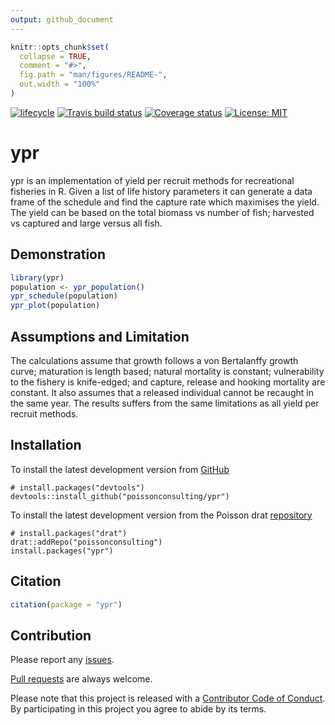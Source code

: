 ```yaml
---
output: github_document
---
```


<!-- README.md is generated from README.Rmd. Please edit that file -->

```r
knitr::opts_chunk$set(
  collapse = TRUE,
  comment = "#>",
  fig.path = "man/figures/README-",
  out.width = "100%"
)
```

[![lifecycle](https://img.shields.io/badge/lifecycle-experimental-orange.svg)](https://www.tidyverse.org/lifecycle/#experimental)
[![Travis build status](https://travis-ci.org/poissonconsulting/ypr.svg?branch=master)](https://travis-ci.org/poissonconsulting/ypr)
[![Coverage status](https://codecov.io/gh/poissonconsulting/ypr/branch/master/graph/badge.svg)](https://codecov.io/github/poissonconsulting/ypr?branch=master)
[![License: MIT](https://img.shields.io/badge/License-MIT-green.svg)](https://opensource.org/licenses/MIT)

# ypr

ypr is an implementation of yield per recruit methods for 
recreational fisheries in R.
Given a list of life history parameters it can generate a data frame
of the schedule and find the capture rate which maximises the yield. 
The yield can be based on the total biomass vs number of fish; 
harvested vs captured and large versus all fish.

## Demonstration

```r
library(ypr)
population <- ypr_population()
ypr_schedule(population)
ypr_plot(population)
```


## Assumptions and Limitation

The calculations assume that growth follows a von Bertalanffy growth curve;
maturation is length based;
natural mortality is constant;
vulnerability to the fishery is knife-edged;
and capture, release and hooking mortality are constant.
It also assumes that a released individual cannot be recaught in the same year.
The results suffers from the same limitations as all yield per recruit methods.

## Installation

To install the latest development version from [GitHub](https://github.com/poissonconsulting/ypr)
```
# install.packages("devtools")
devtools::install_github("poissonconsulting/ypr")
```

To install the latest development version from the Poisson drat [repository](https://github.com/poissonconsulting/drat)
```
# install.packages("drat")
drat::addRepo("poissonconsulting")
install.packages("ypr")
```

## Citation

```r
citation(package = "ypr")
```

## Contribution

Please report any [issues](https://github.com/poissonconsulting/ypr/issues).

[Pull requests](https://github.com/poissonconsulting/ypr/pulls) are always welcome.

Please note that this project is released with a [Contributor Code of Conduct](CONDUCT.md). By participating in this project you agree to abide by its terms.
